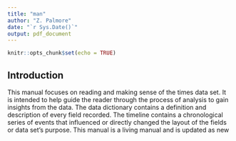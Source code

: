 ```yaml
---
title: "man"
author: "Z. Palmore"
date: "`r Sys.Date()`"
output: pdf_document
---
```


```r
knitr::opts_chunk$set(echo = TRUE)
```

## Introduction

This manual focuses on reading and making sense of the times data set. It is intended to help guide the reader through the process of analysis to gain insights from the data. 
The data dictionary contains a definition and description of every field recorded. The timeline contains a chronological series of events that influenced or directly changed the layout of the fields or data set’s purpose. 
This manual is a living manual and is updated as new
